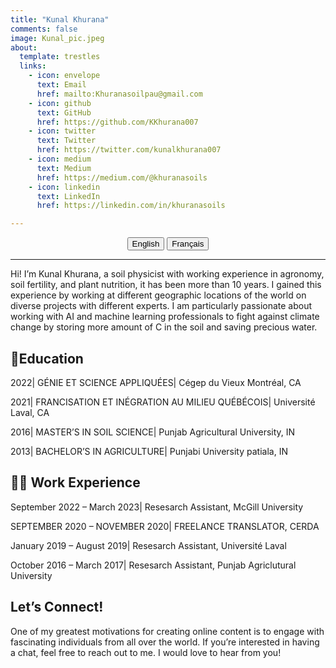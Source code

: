 ```yaml
---
title: "Kunal Khurana"
comments: false
image: Kunal_pic.jpeg
about:
  template: trestles
  links:
    - icon: envelope
      text: Email
      href: mailto:Khuranasoilpau@gmail.com
    - icon: github
      text: GitHub
      href: https://github.com/KKhurana007
    - icon: twitter
      text: Twitter
      href: https://twitter.com/kunalkhurana007         
    - icon: medium
      text: Medium
      href: https://medium.com/@khuranasoils
    - icon: linkedin
      text: LinkedIn
      href: https://linkedin.com/in/khuranasoils 

---
```


<center>

::: {.btn-group role="group" aria-label="About"}
<a href="about.html"> <button type="button" class="btn btn-primary me-md-2 btn-sm">English</button></a> <a href="about-fr.html"> <button type="button" class="btn btn-primary me-md-2 btn-sm">Français</button></a>
:::

</center>

::: {#hero-heading}
---

Hi! I’m Kunal Khurana, a soil physicist with working experience in agronomy, soil fertility, and plant nutrition, it has been more than 10 years. I gained this experience by working at different geographic locations of the world on diverse projects with different experts. I am particularly passionate about working with AI and machine learning professionals to fight against climate change by storing more amount of C in the soil and saving precious water.



## 📝Education

2022| GÉNIE ET SCIENCE APPLIQUÉES| Cégep du Vieux Montréal, CA

2021| FRANCISATION ET INÉGRATION AU MILIEU QUÉBÉCOIS| Université Laval, CA

2016| MASTER’S IN SOIL SCIENCE| Punjab Agricultural University, IN

2013| BACHELOR’S IN AGRICULTURE| Punjabi University patiala, IN


## 🧑‍💼 Work Experience

September 2022 -- March 2023| Resesarch Assistant, McGill University

SEPTEMBER 2020 -- NOVEMBER 2020| FREELANCE TRANSLATOR, CERDA

January 2019 -- August 2019| Resesarch Assistant, Université Laval

October 2016 -- March 2017| Resesarch Assistant, Punjab Agriclutural University

## Let's Connect!
One of my greatest motivations for creating online content is to engage with fascinating individuals from all over the world. If you're interested in having a chat, feel free to reach out to me. I would love to hear from you!

:::
